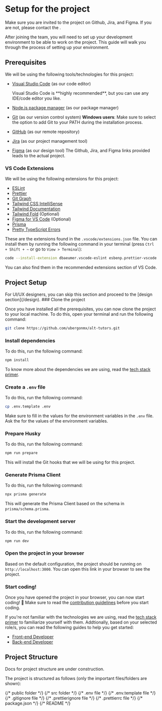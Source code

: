 
# Setup for the project

<Callout type="warning">
  Make sure you are invited to the project on Github, Jira, and Figma. If you are not, please
  contact the <TL name="Team Leader" />.
</Callout>

After joining the team, you will need to set up your development environment to be able to work on the project.
This guide will walk you through the process of setting up your environment.

## Prerequisites

We will be using the following tools/technologies for this project:

- [Visual Studio Code](https://code.visualstudio.com/download) (as our code editor)

  <Callout>
    Visual Studio Code is **highly recommended**, but you can use any IDE/code editor you like.
  </Callout>

- [Node.js package manager](https://nodejs.org/en/download/) (as our package manager)
- [Git](https://git-scm.com/downloads) (as our version control system)
  <Callout>
    **Windows users**: Make sure to select the option to add Git to your PATH during the
    installation process.
  </Callout>
- [GitHub](https://github.com/ubergonmx/alt-tutors) (as our remote repository)
- [Jira](https://alt-ahead.atlassian.net/jira/software/projects/ALT/boards/1/backlog) (as our project management tool)
- [Figma](https://www.figma.com/file/R3WjX2A4WFGTLWvMZUHGB7/ALT-Ahead-Design-2023?type=design&node-id=92%3A1089&mode=design&t=Uh7ubXV9vYiXuLU7-1) (as our design tool)
  <Callout type="info">
    The Github, Jira, and Figma links provided leads to the actual project.
  </Callout>

### VS Code Extensions

We will be using the following extensions for this project:

- [ESLint](https://marketplace.visualstudio.com/items?itemName=dbaeumer.vscode-eslint)
- [Prettier](https://marketplace.visualstudio.com/items?itemName=esbenp.prettier-vscode)
- [Git Graph](https://marketplace.visualstudio.com/items?itemName=mhutchie.git-graph)
- [Tailwind CSS IntelliSense](https://marketplace.visualstudio.com/items?itemName=bradlc.vscode-tailwindcss)
- [Tailwind Documentation](https://marketplace.visualstudio.com/items?itemName=alfredbirk.tailwind-documentation)
- [Tailwind Fold](https://marketplace.visualstudio.com/items?itemName=stivo.tailwind-fold) (Optional)
- [Figma for VS Code](https://marketplace.visualstudio.com/items?itemName=figma.figma-vscode-extension) (Optional)
- [Prisma](https://marketplace.visualstudio.com/items?itemName=Prisma.prisma)
- [Pretty TypeScript Errors](https://marketplace.visualstudio.com/items?itemName=yoavbls.pretty-ts-errors)

These are the extensions found in the `.vscode/extensions.json` file.
You can install them by running the following command in your terminal (press `Ctrl + Shift + ~` or go to `View > Terminal`):

```bash copy
code --install-extension dbaeumer.vscode-eslint esbenp.prettier-vscode mhutchie.git-graph bradlc.vscode-tailwindcss alfredbirk.tailwind-documentation stivo.tailwind-fold figma.figma-vscode-extension Prisma.prisma yoavbls.pretty-ts-errors
```

You can also find them in the recommended extensions section of VS Code.

## Project Setup

<Callout>
  For UI/UX designers, you can skip this section and proceed to the [design section](/design).
</Callout>

<Steps>
### Clone the project

Once you have installed all the prerequisites, you can now clone the project to your local machine.
To do this, open your terminal and run the following command:

```bash copy
git clone https://github.com/ubergonmx/alt-tutors.git
```

### Install dependencies

To do this, run the following command:

```bash copy
npm install
```

To know more about the dependencies we are using, read the [tech stack primer](/getting-started/primer).

### Create a `.env` file

To do this, run the following command:

```bash copy
cp .env.template .env
```

Make sure to fill in the values for the environment variables in the `.env` file.
Ask the <TL name="Team Leader" /> for the values of the environment variables.

### Prepare Husky

To do this, run the following command:

```bash copy
npm run prepare
```

This will install the Git hooks that we will be using for this project.

### Generate Prisma Client

To do this, run the following command:

```bash copy
npx prisma generate
```

This will generate the Prisma Client based on the schema in `prisma/schema.prisma`.

### Start the development server

To do this, run the following command:

```bash copy
npm run dev
```

### Open the project in your browser

Based on the default configuration, the project should be running on `http://localhost:3000`.
You can open this link in your browser to see the project.

### Start coding!

Once you have opened the project in your browser, you can now start coding! 🎉
Make sure to read the [contribution guidelines](/getting-started/workflow#contributing-guidelines) before you start coding.

If you're not familiar with the technologies we are using, read the [tech stack primer](/getting-started/primer) to familiarize yourself with them.
Addtionally, based on your selected role/s, you can read the following guides to help you get started:

- [Front-end Developer](/front-end)
- [Back-end Developer](/back-end)

</Steps>

## Project Structure

<Callout type="warning">Docs for project structure are under construction.</Callout>

The project is structured as follows (only the important files/folders are shown):

<FileTree>
  <FileTree.Folder name="prisma" defaultOpen>
    <FileTree.File name="schema.prisma" />
  </FileTree.Folder>
  {/* public folder */}
  <FileTree.Folder name="public" defaultOpen>
    <FileTree.File name="alt-tutors.png" />
  </FileTree.Folder>
  {/* src folder */}
  <FileTree.Folder name="src" defaultOpen>
    <FileTree.Folder name="app" defaultOpen>
      <FileTree.Folder name="<route name>">
        <FileTree.File name="layout.tsx" />
        <FileTree.File name="page.tsx" />
      </FileTree.Folder>
      <FileTree.File name="layout.tsx" />
      <FileTree.File name="page.tsx" />
    </FileTree.Folder>
    <FileTree.Folder name="components">
      <FileTree.Folder name="ui"></FileTree.Folder>
    </FileTree.Folder>
    <FileTree.Folder name="lib"></FileTree.Folder>
    <FileTree.Folder name="styles"></FileTree.Folder>
    <FileTree.Folder name="types"></FileTree.Folder>
  </FileTree.Folder>
  {/* .env file */}
  <FileTree.File name=".env" />
  {/* .env.template file */}
  <FileTree.File name=".env.template" />
  {/* .gitignore file */}
  <FileTree.File name=".gitignore" />
  {/* .prettierignore file */}
  <FileTree.File name=".prettierignore" />
  {/* .prettierrc file */}
  <FileTree.File name=".prettierrc" />
  {/* package.json */}
  <FileTree.File name="package.json" />
  {/* README */}
  <FileTree.File name="README.md" />
</FileTree>
